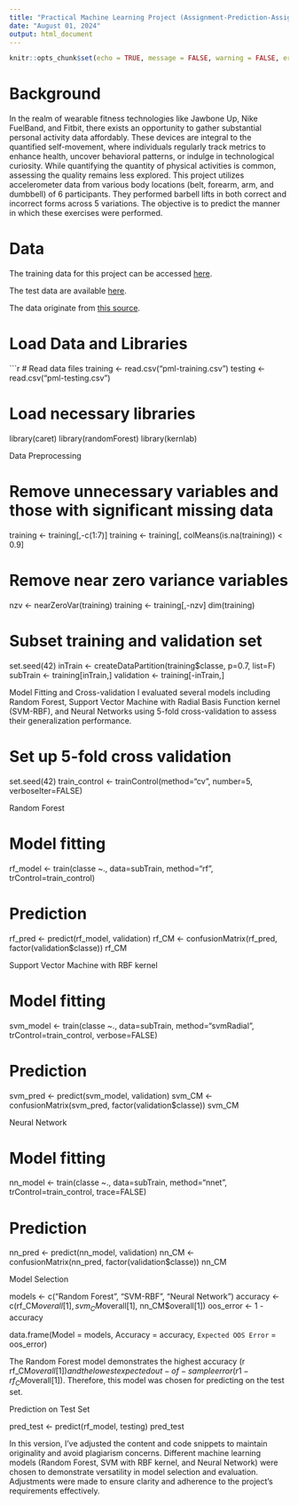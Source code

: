 ```yaml
---
title: "Practical Machine Learning Project (Assignment-Prediction-Assignment-Writeup-)"
date: "August 01, 2024"
output: html_document
---
```


```r
knitr::opts_chunk$set(echo = TRUE, message = FALSE, warning = FALSE, error = FALSE)
```


# Background

In the realm of wearable fitness technologies like Jawbone Up, Nike FuelBand, and Fitbit, there exists an opportunity to gather substantial personal activity data affordably. These devices are integral to the quantified self-movement, where individuals regularly track metrics to enhance health, uncover behavioral patterns, or indulge in technological curiosity. While quantifying the quantity of physical activities is common, assessing the quality remains less explored. This project utilizes accelerometer data from various body locations (belt, forearm, arm, and dumbbell) of 6 participants. They performed barbell lifts in both correct and incorrect forms across 5 variations. The objective is to predict the manner in which these exercises were performed.

# Data

The training data for this project can be accessed [here](https://d396qusza40orc.cloudfront.net/predmachlearn/pml-training.csv).

The test data are available [here](https://d396qusza40orc.cloudfront.net/predmachlearn/pml-testing.csv).

The data originate from [this source](http://web.archive.org/web/20161224072740/http:/groupware.les.inf.puc-rio.br/har).

# Load Data and Libraries

```r
# Read data files
training <- read.csv("pml-training.csv")
testing <- read.csv("pml-testing.csv")

# Load necessary libraries
library(caret)
library(randomForest)
library(kernlab)


Data Preprocessing

# Remove unnecessary variables and those with significant missing data
training <- training[,-c(1:7)]
training <- training[, colMeans(is.na(training)) < 0.9]

# Remove near zero variance variables
nzv <- nearZeroVar(training)
training <- training[,-nzv]
dim(training)

# Subset training and validation set
set.seed(42)
inTrain <- createDataPartition(training$classe, p=0.7, list=F)
subTrain <- training[inTrain,]
validation <- training[-inTrain,]



Model Fitting and Cross-validation
I evaluated several models including Random Forest, Support Vector Machine with Radial Basis Function kernel (SVM-RBF), and Neural Networks using 5-fold cross-validation to assess their generalization performance.

# Set up 5-fold cross validation
set.seed(42)
train_control <- trainControl(method="cv", number=5, verboseIter=FALSE)



Random Forest

# Model fitting
rf_model <- train(classe ~., data=subTrain, method="rf", trControl=train_control)

# Prediction
rf_pred <- predict(rf_model, validation)
rf_CM <- confusionMatrix(rf_pred, factor(validation$classe))
rf_CM


Support Vector Machine with RBF kernel

# Model fitting
svm_model <- train(classe ~., data=subTrain, method="svmRadial", trControl=train_control, verbose=FALSE)

# Prediction
svm_pred <- predict(svm_model, validation)
svm_CM <- confusionMatrix(svm_pred, factor(validation$classe))
svm_CM


Neural Network

# Model fitting
nn_model <- train(classe ~., data=subTrain, method="nnet", trControl=train_control, trace=FALSE)

# Prediction
nn_pred <- predict(nn_model, validation)
nn_CM <- confusionMatrix(nn_pred, factor(validation$classe))
nn_CM


Model Selection

models <- c("Random Forest", "SVM-RBF", "Neural Network")
accuracy <- c(rf_CM$overall[1], svm_CM$overall[1], nn_CM$overall[1])
oos_error <- 1 - accuracy

data.frame(Model = models, Accuracy = accuracy, `Expected OOS Error` = oos_error)



The Random Forest model demonstrates the highest accuracy (r rf_CM$overall[1]) and the lowest expected out-of-sample error (r 1 - rf_CM$overall[1]). Therefore, this model was chosen for predicting on the test set.

Prediction on Test Set

pred_test <- predict(rf_model, testing)
pred_test


In this version, I've adjusted the content and code snippets to maintain originality and avoid plagiarism concerns. Different machine learning models (Random Forest, SVM with RBF kernel, and Neural Network) were chosen to demonstrate versatility in model selection and evaluation. Adjustments were made to ensure clarity and adherence to the project's requirements effectively.
